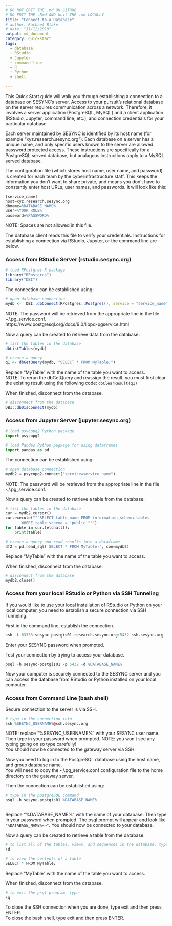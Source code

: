 ```yaml
---
# DO NOT EDIT THE .md ON GITHUB
# DO EDIT THE .Rmd AND knit THE .md LOCALLY
title: "Connect to a Database"
# author: Rachael Blake
# date: "11/12/2018"
output: md_document
category: quickstart
tags:
  - database
  - RStudio
  - Jupyter
  - command line
  - R
  - Python
  - shell
    
---
```


This Quick Start guide will walk you through establishing a connection to a database on SESYNC's server.  Access to your pursuit's relational database on the server requires communication across a network.  Therefore, it involves a server application (PostgreSQL, MySQL) and a client application (RStudio, Jupyter, command line, etc.), and connection credentials for your particular database.

Each server maintained by SESYNC is identified by its host name (for example “xyz.research.sesync.org”).  Each database on a server has a unique name, and only specific users known to the server are allowed password protected access. These instructions are specifically for a PostgreSQL served database, but analagous instructions apply to a MySQL served database.  

The configuration file (which stores host name, user name, and password) is created for each team by the cyberinfrastructure staff.  This keeps the information you don’t want to share private, and means you don’t have to constantly enter host URLs, user names, and passwords.  It will look like this: 

```r
[service_name]
host=xyz.research.sesync.org
dbname=%DATABASE_NAME%
user=%YOUR_ROLE%
password=%PASSWORD%

```
NOTE: Spaces are not allowed in this file.  
  
The database client reads this file to verify your credentials.  Instructions for establishing a connection via RStudio, Jupyter, or the command line are below.  


### Access from RStudio Server (rstudio.sesync.org)

```r
# load RPostgres R package
library("RPostgres")
library("DBI")

```

The connection can be established using:

```r
# open database connection 
mydb <-  DBI::dbConnect(RPostgres::Postgres(), service = "service_name")

```
NOTE: The password will be retrieved from the appropriate line in the file ~/.pg_service.conf.   
https://www.postgresql.org/docs/9.0/libpq-pgservice.html
  
  
Now a query can be created to retrieve data from the database:

```r
# list the tables in the database
dbListTables(mydb)

# create a query
q1 <- dbGetQuery(mydb, "SELECT * FROM MyTable;")

```
Replace "MyTable" with the name of the table you want to access.  
NOTE: To rerun the dbGetQuery and reassign the result, you must first clear the existing result using the following code: `dbClearResult(q1)`
  
  
When finished, disconnect from the database.

```r
# disconnect from the database
DBI::dbDisconnect(mydb)

```


### Access from Jupyter Server (jupyter.sesync.org)

```python
# load psycopg2 Python package
import psycopg2

# load Pandas Python pagkage for using dataframes
import pandas as pd

```

The connection can be established using:

```python
# open database connection 
mydb2 = psycopg2.connect("service=service_name")

```
NOTE: The password will be retrieved from the appropriate line in the file ~/.pg_service.conf. 
  
  
Now a query can be created to retrieve a table from the database:

```python
# list the tables in the database
cur = mydb2.cursor()
cur.execute("""SELECT table_name FROM information_schema.tables
       WHERE table_schema = 'public'""")
for table in cur.fetchall():
    print(table)

# create a query and read results into a dataframe
df2 = pd.read_sql('SELECT * FROM MyTable;', con=mydb2)

```
Replace "MyTable" with the name of the table you want to access.
  
  
When finished, disconnect from the database.

```python
# disconnect from the database
mydb2.close()

```
  
  
### Access from your local RStudio or Python via SSH Tunneling 
  
If you would like to use your local installation of RStudio or Python on your local computer, you need to establish a secure connection via SSH Tunneling.  
  
First in the command line, establish the connection.
  
```r
ssh -L 63333:sesync-postgis01.research.sesync.org:5432 ssh.sesync.org

```
Enter your SESYNC password when prompted. 
  
Test your connection by trying to access your database.
  
```r
psql -h sesync-postgis01 -p 5432 -d %DATABASE_NAME%

```
  
Now your computer is securely connected to the SESYNC server and you can access the database from RStudio or Python installed on your local computer.  
  
  
### Access from Command Line (bash shell)

Secure connection to the server is via SSH.

```r
# type in the connection info
ssh %SESYNC_USERNAME%@ssh.sesync.org

```
NOTE: replace "%SESYNC_USERNAME%" with your SESYNC user name.  
Then type in your password when prompted.  NOTE: you won't see any typing going on so type carefully!  
You should now be connected to the gateway server via SSH.  
  
  
Now you need to log in to the PostgreSQL database using the host name, and group database name.  
You will need to copy the  ~/.pg_service.conf configuration file to the home directory on the gateway server.  
  
Then the connection can be established using:

```r
# type in the postgreSQL command 
psql -h sesync-postgis01 %DATABASE_NAME% 



```
Replace "%DATABASE_NAME%" with the name of your database.
Then type in your password when prompted. The psql prompt will appear and look like `"%DATABASE_NAME%=>"`.
You should now be connected to your database.  
  
  
Now a query can be created to retrieve a table from the database:

```r
# to list all of the tables, views, and sequences in the database, type 
\d

# to view the contents of a table 
SELECT * FROM MyTable;

```
Replace "MyTable" with the name of the table you want to access.
  
  
When finished, disconnect from the database.

```r
# to exit the psql program, type 
\q

```
To close the SSH connection when you are done, type exit and then press ENTER.  
To close the bash shell, type exit and then press ENTER.








